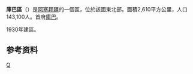 {{Infobox settlement
| name = 庫巴區
| other_name                   = Quba District
| type                   = [[阿塞拜疆行政区划|区]]
| image_map              = Quba District in Azerbaijan 2021.svg
| map_caption            = 在阿塞拜疆的位置
| parts_type             = 定居点<ref name="preslib">{{cite web |url=https://files.preslib.az/projects/azerbaijan/gl2.pdf |title=İnzibati-ərazi vahidləri |author=<!--Not stated--> |date= |website=preslib.az |publisher= |access-date=28 February 2021 |quote= |archive-date=2021-05-12 |archive-url=https://web.archive.org/web/20210512173320/https://files.preslib.az/projects/azerbaijan/gl2.pdf }}</ref>
| parts                  = 157
| established_title      = 建立
| established_date       = 1930-08-08
| subdivision_type       = [[国家|国家]]
| subdivision_name       = {{flag|Azerbaijan}}
| subdivision_type1      = [[阿塞拜疆行政区划|经济区]]
| subdivision_name1      = {{tsl|en|Quba-Khachmaz Economic Region||Quba-Khachmaz}}
| area_total_km2         = 2610
| population_as_of       = {{tsl|en|Census in Azerbaijan||2020}}
| population_footnotes   = <ref name="statgov">{{cite web |url=https://www.stat.gov.az/source/demoqraphy/ap/az/population_2020.zip |title=Population of Azerbaijan |author=<!--Not stated--> |date= |website=stat.gov.az |publisher=[[阿塞拜疆国家统计委员会|State Statistics Committee]] |access-date=22 February 2021 |quote= |archive-date=2020-06-30 |archive-url=https://web.archive.org/web/20200630134755/https://www.stat.gov.az/source/demoqraphy/ap/az/population_2020.zip }}</ref>
| population_total       = 173400
| population_density_km2 = auto
| timezone               = [[阿塞拜疆标准时间|AZT]]
| utc_offset             = +4
| postal_code            = 4000
| seat_type              = 首府
| seat                   = [[庫巴_(阿塞拜疆)|庫巴]]
| website                = {{URL|www.quba-ih.gov.az}}
}}
'''庫巴區'''（{{lang-az|Quba rayonu}}）是[[阿塞拜疆|阿塞拜疆]]的一個區，位於該國東北部。面積2,610平方公里，人口143,100人。首府[[庫巴|庫巴]]。

1930年建區。

==参考资料==
{{refs}}

{{coord|display=title}}
{{亞塞拜然行政區劃}}
{{normdaten}}

[[Category:阿塞拜疆行政區劃|Q]]
{{Azerbaijan-geo-stub}}